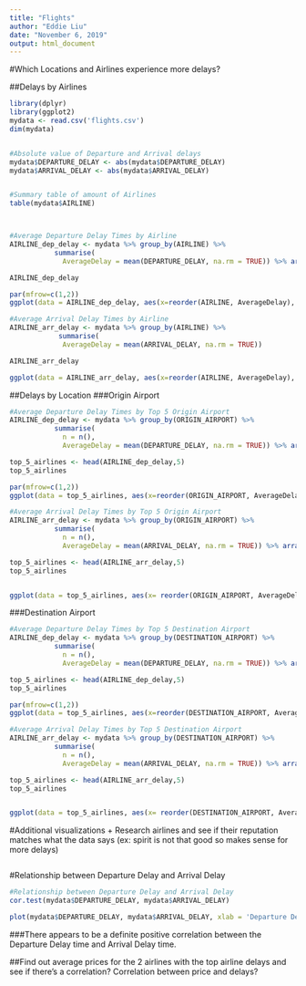 ---
title: "Flights"
author: "Eddie Liu"
date: "November 6, 2019"
output: html_document
---

#Which Locations and Airlines experience more delays?

##Delays by Airlines
```{r}
library(dplyr)
library(ggplot2)
mydata <- read.csv('flights.csv')
dim(mydata)


#Absolute value of Departure and Arrival delays
mydata$DEPARTURE_DELAY <- abs(mydata$DEPARTURE_DELAY)
mydata$ARRIVAL_DELAY <- abs(mydata$ARRIVAL_DELAY)


#Summary table of amount of Airlines
table(mydata$AIRLINE)



#Average Departure Delay Times by Airline
AIRLINE_dep_delay <- mydata %>% group_by(AIRLINE) %>%
           summarise(
             AverageDelay = mean(DEPARTURE_DELAY, na.rm = TRUE)) %>% arrange(desc(AverageDelay))

AIRLINE_dep_delay 

par(mfrow=c(1,2)) 
ggplot(data = AIRLINE_dep_delay, aes(x=reorder(AIRLINE, AverageDelay), y = AverageDelay)) + geom_bar(stat = 'identity', fill='steelblue') + xlab('Airline') + ylab('Average Delay') + ggtitle('Average Departure Delay Times by Airline') + theme(plot.title = element_text(hjust = 0.5))

```


```{r}
#Average Arrival Delay Times by Airline
AIRLINE_arr_delay <- mydata %>% group_by(AIRLINE) %>%
            summarise(
             AverageDelay = mean(ARRIVAL_DELAY, na.rm = TRUE))

AIRLINE_arr_delay

ggplot(data = AIRLINE_arr_delay, aes(x=reorder(AIRLINE, AverageDelay), y = AverageDelay)) + geom_bar(stat = 'identity', fill='orange') + xlab('Airline') + ylab('Average Delay') + ggtitle('Average Arrival Delay Times by Airline') + theme(plot.title = element_text(hjust = 0.5))
```



##Delays by Location
###Origin Airport
```{r}
#Average Departure Delay Times by Top 5 Origin Airport
AIRLINE_dep_delay <- mydata %>% group_by(ORIGIN_AIRPORT) %>%
           summarise(
             n = n(),
             AverageDelay = mean(DEPARTURE_DELAY, na.rm = TRUE)) %>% arrange(desc(n))

top_5_airlines <- head(AIRLINE_dep_delay,5)
top_5_airlines

par(mfrow=c(1,2)) 
ggplot(data = top_5_airlines, aes(x=reorder(ORIGIN_AIRPORT, AverageDelay), y = AverageDelay)) + geom_bar(stat = 'identity', fill='steelblue') + xlab('Airline') + ylab('Average Delay') + ggtitle('Top 5 Average Departure Delay Times by Origin Airport') + theme(plot.title = element_text(hjust = 0.5))
```

```{r}
#Average Arrival Delay Times by Top 5 Origin Airport
AIRLINE_arr_delay <- mydata %>% group_by(ORIGIN_AIRPORT) %>%
           summarise(
             n = n(),
             AverageDelay = mean(ARRIVAL_DELAY, na.rm = TRUE)) %>% arrange(desc(n))

top_5_airlines <- head(AIRLINE_arr_delay,5)
top_5_airlines


ggplot(data = top_5_airlines, aes(x= reorder(ORIGIN_AIRPORT, AverageDelay), y = AverageDelay)) + geom_bar(stat = 'identity', fill='steelblue') + xlab('Airline') + ylab('Average Delay') + ggtitle('Top 5 Average Arrival Delay Times by Origin Airport') + theme(plot.title = element_text(hjust = 0.5))
```


###Destination Airport
```{r}
#Average Departure Delay Times by Top 5 Destination Airport
AIRLINE_dep_delay <- mydata %>% group_by(DESTINATION_AIRPORT) %>%
           summarise(
             n = n(),
             AverageDelay = mean(DEPARTURE_DELAY, na.rm = TRUE)) %>% arrange(desc(n))

top_5_airlines <- head(AIRLINE_dep_delay,5)
top_5_airlines

par(mfrow=c(1,2)) 
ggplot(data = top_5_airlines, aes(x=reorder(DESTINATION_AIRPORT, AverageDelay), y = AverageDelay)) + geom_bar(stat = 'identity', fill='steelblue') + xlab('Airline') + ylab('Average Delay') + ggtitle('Top 5 Average Departure Delay Times by Destination Airport') + theme(plot.title = element_text(hjust = 0.5))
```

```{r}
#Average Arrival Delay Times by Top 5 Destination Airport
AIRLINE_arr_delay <- mydata %>% group_by(DESTINATION_AIRPORT) %>%
           summarise(
             n = n(),
             AverageDelay = mean(ARRIVAL_DELAY, na.rm = TRUE)) %>% arrange(desc(n))

top_5_airlines <- head(AIRLINE_arr_delay,5)
top_5_airlines


ggplot(data = top_5_airlines, aes(x= reorder(DESTINATION_AIRPORT, AverageDelay), y = AverageDelay)) + geom_bar(stat = 'identity', fill='steelblue') + xlab('Airline') + ylab('Average Delay') + ggtitle('Top 5 Average Arrival Delay Times by Destination Airport') + theme(plot.title = element_text(hjust = 0.5))
```



#Additional visualizations + Research airlines and see if their reputation matches what the data says (ex: spirit is not that good so makes sense for more delays)
```{r}

```




#Relationship between Departure Delay and Arrival Delay
```{r}
#Relationship between Departure Delay and Arrival Delay
cor.test(mydata$DEPARTURE_DELAY, mydata$ARRIVAL_DELAY)

plot(mydata$DEPARTURE_DELAY, mydata$ARRIVAL_DELAY, xlab = 'Departure Delay', ylab = 'Arrival Delay', main = "Association between Departure Delay and Arrival Delay")
```

###There appears to be a definite positive correlation between the Departure Delay time and Arrival Delay time.

##Find out average prices for the 2 airlines with the top airline delays and see if there's a correlation? Correlation between price and delays?





